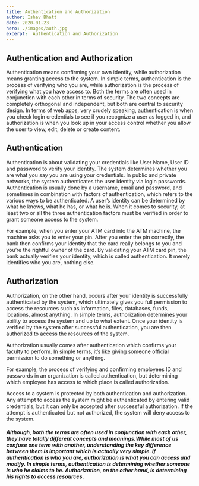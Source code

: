 ```yaml
---
title: Authentication and Authorization
author: Ishav Bhatt
date: 2020-01-23	
hero: ./images/auth.jpg
excerpt:  Authentication and Authorization
---
```



##  Authentication and Authorization

Authentication means confirming your own identity, while authorization means granting access to the system. In simple terms, authentication is the process of verifying who you are, while authorization is the process of verifying what you have access to. Both the terms are often used in conjunction with each other in terms of security. The two concepts are completely orthogonal and independent, but both are central to security design. In terms of web apps, very crudely speaking, authentication is when you check login credentials to see if you recognize a user as logged in, and authorization is when you look up in your access control whether you allow the user to view, edit, delete or create content.


## Authentication

Authentication is about validating your credentials like User Name, User ID and password to verify your identity. The system determines whether you are what you say you are using your credentials. In public and private networks, the system authenticates the user identity via login passwords. Authentication is usually done by a username, email and password, and sometimes in combination with factors of authentication, which refers to the various ways to be authenticated. A user’s identity can be determined by what he knows, what he has, or what he is. When it comes to security, at least two or all the three authentication factors must be verified in order to grant someone access to the system.

For example, when you enter your ATM card into the ATM machine, the machine asks you to enter your pin. After you enter the pin correctly, the bank then confirms your identity that the card really belongs to you and you’re the rightful owner of the card. By validating your ATM card pin, the bank actually verifies your identity, which is called authentication. It merely identifies who you are, nothing else.

## Authorization

Authorization, on the other hand, occurs after your identity is successfully authenticated by the system, which ultimately gives you full permission to access the resources such as information, files, databases, funds, locations, almost anything. In simple terms, authorization determines your ability to access the system and up to what extent. Once your identity is verified by the system after successful authentication, you are then authorized to access the resources of the system.

Authorization usually comes after authentication which confirms your faculty to perform. In simple terms, it’s like giving someone official permission to do something or anything.

For example, the process of verifying and confirming employees ID and passwords in an organization is called authentication, but determining which employee has access to which place is called authorization.

Access to a system is protected by both authentication and authorization. Any attempt to access the system might be authenticated by entering valid credentials, but it can only be accepted after successful authorization. If the attempt is authenticated but not authorized, the system will deny access to the system.

##### Although, both the terms are often used in conjunction with each other, they have totally different concepts and meanings.While most of us confuse one term with another, understanding the key difference between them is important which is actually very simple. If authentication is who you are, authorization is what you can access and modify. In simple terms, authentication is determining whether someone is who he claims to be. Authorization, on the other hand, is determining his rights to access resources.

